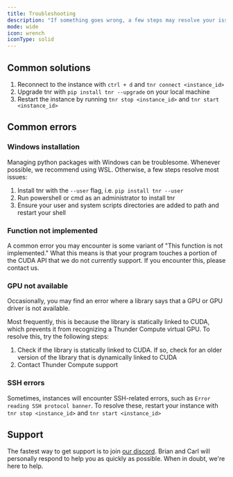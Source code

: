 ```yaml
---
title: Troubleshooting
description: "If something goes wrong, a few steps may resolve your issue."
mode: wide
icon: wrench
iconType: solid
---
```


## Common solutions

1.  Reconnect to the instance with `ctrl + d` and `tnr connect <instance_id>`
2.  Upgrade tnr with `pip install tnr --upgrade` on your local machine
3.  Restart the instance by running `tnr stop <instance_id>` and `tnr start <instance_id>`

## Common errors

### Windows installation

Managing python packages with Windows can be troublesome. Whenever possible, we recommend using WSL. Otherwise, a few steps resolve most issues:

1. Install tnr with the `--user` flag, i.e. `pip install tnr --user`
2. Run powershell or cmd as an administrator to install tnr
3. Ensure your user and system scripts directories are added to path and restart your shell

### Function not implemented

A common error you may encounter is some variant of "This function is not implemented." What this means is that your program touches a portion of the CUDA API that we do not currently support. If you encounter this, please contact us.

### GPU not available

Occasionally, you may find an error where a library says that a GPU or GPU driver is not available.

Most frequently, this is because the library is statically linked to CUDA, which prevents it from recognizing a Thunder Compute virtual GPU. To resolve this, try the following steps:

1. Check if the library is statically linked to CUDA. If so, check for an older version of the library that is dynamically linked to CUDA
2. Contact Thunder Compute support

### SSH errors

Sometimes, instances will encounter SSH-related errors, such as `Error reading SSH protocol banner`. To resolve these, restart your instance with `tnr stop <instance_id>` and `tnr start <instance_id>`

## Support

The fastest way to get support is to join [our discord](https://discord.gg/nwuETS9jJK). Brian and Carl will personally respond to help you as quickly as possible. When in doubt, we're here to help.

